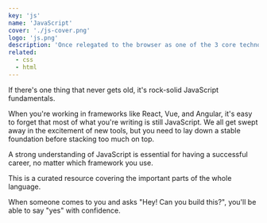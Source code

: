 ```yaml
---
key: 'js'
name: 'JavaScript'
cover: './js-cover.png'
logo: 'js.png'
description: 'Once relegated to the browser as one of the 3 core technologies of the web, JavaScript can now be found almost anywhere you find code.'
related:
  - сss
  - html
---
```


If there's one thing that never gets old, it's rock-solid JavaScript fundamentals.

When you're working in frameworks like React, Vue, and Angular, it's easy to forget that most of what you're writing is still JavaScript. We all get swept away in the excitement of new tools, but you need to lay down a stable foundation before stacking too much on top.

A strong understanding of JavaScript is essential for having a successful career, no matter which framework you use.

This is a curated resource covering the important parts of the whole language.

When someone comes to you and asks "Hey! Can you build this?", you'll be able to say "yes" with confidence.
